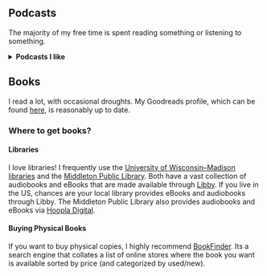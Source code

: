 ## Podcasts

The majority of my free time is spent reading something or listening to something.

<details>
<summary> **Podcasts I like** </summary>


I love podcasts! I discovered the magical world of podcasts sometime in 2017. Haven't stopped since.
My podcast app of choice is [Pocket Casts](https://pocketcasts.com/).
A sample of some great podcasts: 

- [Seen and the Unseen](https://seenunseen.in/) 
    by [Amit Varma](https://amitvarma.com/): 
    <br>India specific podcast, lots of social science and philosophy. 
    Long form ([sometimes > 5hr long](https://twitter.com/amitvarma/status/1376048619548073988?s=20)) interview/discussion.

- [Zero](https://www.bloomberg.com/green-zero-emissions-podcast) by [Akshat Rathi](https://akshatrathi.com/):
    <br>explores the policies, tactics and clean technologies taking us to a future of zero emissions as the world fights climate change. Climate reporter Akshat Rathi talks to the people who are making it happen. Produced by Bloomberg Green.

- [Empire](https://linktr.ee/empirepod) 
    by [Anita Anand](https://anitaanand.net/) and [William Dalrymple](https://twitter.com/DalrympleWill): 
    <br>A great podcast about empires and their history.

- [The Anthropocene Reviewed](https://soundcloud.com/theanthropocenereviewed) 
    by the incredible [John Green](https://www.johngreenbooks.com/): 
    <br>This is my favorite podcast, by a country mile!

- [Grand Tamasha](http://www.grandtamasha.com) 
    hosted by [Milan Vaishnav](https://carnegieendowment.org/experts/714):
    <br> Discusses the latest developments in Indian politics, economics, foreign policy, society, and culture for a global audience

- [Ideas of India](https://www.discoursemagazine.com/tag/ideas-of-india-podcast/)
    by [Shruti Rajagopalan](http://shrutiraj.com/):
    <br>Economis Shruti Rajagopalan examines the ideas that will propel India forward, via conversations with researchers and top thinkers in social science and beyond.

- [Dear Hank and John](https://dear-hank-john-a5cf29b8.simplecast.com/) 
    by [Hank](https://hankgreen.com/) and 
    [John Green](https://www.johngreenbooks.com/): 
    <br>where the two brothers answer your questions, give you dubious advice, and bring you the news from Mars and AFC Wimbledon. Seriously just try it!

- [Left, Right and Centre](https://www.kcrw.com/news/shows/left-right-center): 
    <br>In (former host) Josh Barro's words - 
    "your civilized yet provocative antidote to the self-contained opinion bubbles that dominate political debates"

- [Computing Up](https://computingup.com/)
    with [Michael Littman](https://www.littmania.com/) and [Dave Ackley](https://twitter.com/livcomp): 
    <br>Conversations about computing writ large

- [Capitalisn't](https://www.capitalisnt.com/) 
    with [Luigi Zingales](https://faculty.chicagobooth.edu/luigi-zingales) and [Bethany McLean](https://twitter.com/bethanymac12): 
    <br>economics podcast that talks about what's working in capitalism and what isn't

- [Casual Inference](https://casualinfer.libsyn.com/)
    hosted by [Lucy D’Agostino McGowan](https://www.lucymcgowan.com/) and Ellie Murray: 
    <br>podcast about statistics, causal inference, epidemiology, and a bunch of related things. 

- [The Gerrymandering Project](https://fivethirtyeight.com/tag/the-gerrymandering-project/)
    by the good folks at FiveThirtyEight and also [Dave Wasserman](https://twitter.com/redistrict): 
    <br>podcast (plus interactives) about the fascinating complexities of gerrymandering and more importantly self-sorting! 

- [Rachman Review](https://www.ft.com/rachman-review)
    with [Gideon Rachman](https://twitter.com/gideonrachman): 
    <br>A podcast about international politics by the Financial Times. 

- [Sway](https://www.nytimes.com/column/sway) 
    with [Kara Swisher](https://twitter.com/karaswisher): 
    <br>Interview podcast unpacking power and technology

- [Volts](https://www.volts.wtf/)
    by [David Roberts](https://twitter.com/drvolts):
    <br>A newsletter/podcast about clean energy and politics. (Pretty wonky, which is why I love it!)
</details>

## Books

I read a lot, with occasional droughts. My Goodreads profile, 
which can be found [here](https://www.goodreads.com/user/show/16471733-ajinkya-kokandakar), 
is reasonably up to date.

### Where to get books?

#### Libraries

I love libraries! I frequently use the [University of Wisconsin--Madison libraries](https://www.library.wisc.edu/) and the [Middleton Public Library](https://www.midlibrary.org/).
Both have a vast collection of audiobooks and eBooks that are made available through [Libby](https://libbyapp.com/).
If you live in the US, chances are your local library provides eBooks and audiobooks through Libby.
The Middleton Public Library also provides audiobooks and eBooks via [Hoopla Digital](https://www.hoopladigital.com/).


#### Buying Physical Books

If you want to buy physical copies, I highly recommend [BookFinder](https://www.bookfinder.com/). Its a search engine that collates a list of online stores where the book you want is available sorted by price (and categorized by used/new).
